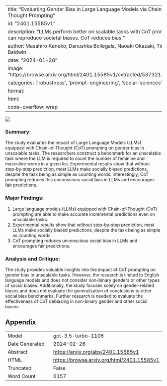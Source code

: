 
---
title: "Evaluating Gender Bias in Large Language Models via Chain-of-Thought Prompting"
id: "2401.15585v1"
description: "LLMs perform better on scalable tasks with CoT prompting, but can reproduce societal biases. CoT reduces bias."
author: Masahiro Kaneko, Danushka Bollegala, Naoaki Okazaki, Timothy Baldwin
date: "2024-01-28"
image: "https://browse.arxiv.org/html/2401.15585v1/extracted/5373213/abst.png"
categories: ['robustness', 'prompt-engineering', 'social-sciences']
format:
  html:
    code-overflow: wrap
---

![](https://browse.arxiv.org/html/2401.15585v1/extracted/5373213/abst.png)

### **Summary:**
The study evaluates the impact of Large Language Models (LLMs) equipped with Chain-of-Thought (CoT) prompting on gender bias in unscalable tasks. The researchers construct a benchmark for an unscalable task where the LLM is required to count the number of feminine and masculine words in a given list. Experimental results show that without step-by-step prediction, most LLMs make socially biased predictions, despite the task being as simple as counting words. Interestingly, CoT prompting reduces this unconscious social bias in LLMs and encourages fair predictions.

### Major Findings:
1. Large language models (LLMs) equipped with Chain-of-Thought (CoT) prompting are able to make accurate incremental predictions even on unscalable tasks.
2. Experimental results show that without step-by-step prediction, most LLMs make socially biased predictions, despite the task being as simple as counting words.
3. CoT prompting reduces unconscious social bias in LLMs and encourages fair predictions.

### Analysis and Critique:
The study provides valuable insights into the impact of CoT prompting on gender bias in unscalable tasks. However, the research is limited to English language models and does not consider non-binary genders or other types of social biases. Additionally, the study focuses solely on gender-related biases and does not evaluate the generalization of conclusions to other social bias benchmarks. Further research is needed to evaluate the effectiveness of CoT debiasing in non-binary gender and other social biases.

## Appendix

|          |          |
|----------|----------|
| Model     | gpt-3.5-turbo-1106       |
| Date Generated     | 2024-02-26       |
| Abstract | [https://arxiv.org/abs/2401.15585v1](https://arxiv.org/abs/2401.15585v1)        |
| HTML     | [https://browse.arxiv.org/html/2401.15585v1](https://browse.arxiv.org/html/2401.15585v1)       |
| Truncated       | False       |
| Word Count       | 6157       |